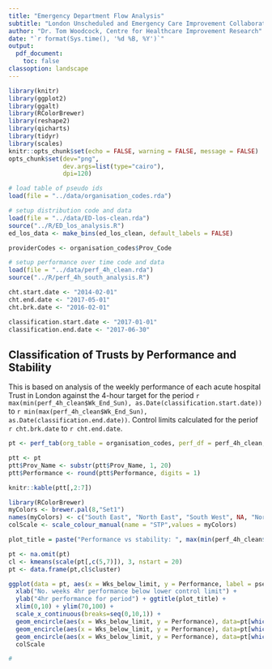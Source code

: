 ```yaml
---
title: "Emergency Department Flow Analysis"
subtitle: "London Unscheduled and Emergency Care Improvement Collaborative"
author: "Dr. Tom Woodcock, Centre for Healthcare Improvement Research"
date: "`r format(Sys.time(), '%d %B, %Y')`"
output:
  pdf_document:
    toc: false
classoption: landscape
---
```


```r
library(knitr)
library(ggplot2)
library(ggalt)
library(RColorBrewer)
library(reshape2)
library(qicharts)
library(tidyr)
library(scales)
knitr::opts_chunk$set(echo = FALSE, warning = FALSE, message = FALSE)
opts_chunk$set(dev="png", 
               dev.args=list(type="cairo"),
               dpi=120)

# load table of pseudo ids
load(file = "../data/organisation_codes.rda")

# setup distribution code and data
load(file = "../data/ED-los-clean.rda")
source("../R/ED_los_analysis.R")
ed_los_data <- make_bins(ed_los_clean, default_labels = FALSE)

providerCodes <- organisation_codes$Prov_Code

# setup performance over time code and data
load(file = "../data/perf_4h_clean.rda")
source("../R/perf_4h_south_analysis.R")

cht.start.date <- "2014-02-01"
cht.end.date <- "2017-05-01"
cht.brk.date <- "2016-02-01"

classification.start.date <- "2017-01-01"
classification.end.date <- "2017-06-30"

```

## Classification of Trusts by Performance and Stability

This is based on analysis of the weekly performance of each acute hospital Trust in London against the 4-hour target for the period `r max(min(perf_4h_clean$Wk_End_Sun), as.Date(classification.start.date))` to `r min(max(perf_4h_clean$Wk_End_Sun), as.Date(classification.end.date))`. Control limits calculated for the periof `r cht.brk.date` to `r cht.end.date`.

```r

pt <- perf_tab(org_table = organisation_codes, perf_df = perf_4h_clean, start_date = classification.start.date, end_date = classification.end.date, cht.start.date = cht.start.date, cht.end.date = cht.end.date, cht.brk.date = cht.brk.date, stability_col_name = "Wks_outside_limits", lower_stab_col_name = "Wks_below_limit")

ptt <- pt
ptt$Prov_Name <- substr(ptt$Prov_Name, 1, 20)
ptt$Performance <- round(ptt$Performance, digits = 1)

knitr::kable(ptt[,2:7])

```

```r

library(RColorBrewer)
myColors <- brewer.pal(8,"Set1")
names(myColors) <- c("South East", "North East", "South West", NA, "North West", NA, NA, "North Central")
colScale <- scale_colour_manual(name = "STP",values = myColors)

plot_title = paste("Performance vs stability: ", max(min(perf_4h_clean$Wk_End_Sun), as.Date(classification.start.date)), " to ", min(max(perf_4h_clean$Wk_End_Sun), as.Date(classification.end.date)))

pt <- na.omit(pt)
cl <- kmeans(scale(pt[,c(5,7)]), 3, nstart = 20)
pt <- data.frame(pt,cl$cluster)

ggplot(data = pt, aes(x = Wks_below_limit, y = Performance, label = pseudoid, colour = STP)) +    geom_point() + geom_text(aes(label = pseudoid, hjust=-0.5,vjust=0), show.legend = FALSE) +
  xlab("No. weeks 4hr performance below lower control limit") +
  ylab("4hr performance for period") + ggtitle(plot_title) + 
  xlim(0,10) + ylim(70,100) +
  scale_x_continuous(breaks=seq(0,10,1)) +
  geom_encircle(aes(x = Wks_below_limit, y = Performance), data=pt[which(pt$cl.cluster == 1),],color="black", size = 2, expand = 0.03) +
  geom_encircle(aes(x = Wks_below_limit, y = Performance), data=pt[which(pt$cl.cluster == 2),],color="black", size = 2, expand = 0.03) +
  geom_encircle(aes(x = Wks_below_limit, y = Performance), data=pt[which(pt$cl.cluster == 3),],color="black", size = 2, expand = 0.03) +
  colScale

#
```